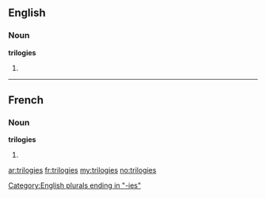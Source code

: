 ==English==

===Noun===
'''trilogies'''

# {{plural of|[[trilogy]]}}

[[Category:English plurals ending in "-ies"]]

----

==French==

===Noun===
'''trilogies''' {{f}}

# {{plural of|[[trilogie]]|lang=fr}}

[[ar:trilogies]]
[[fr:trilogies]]
[[my:trilogies]]
[[no:trilogies]]